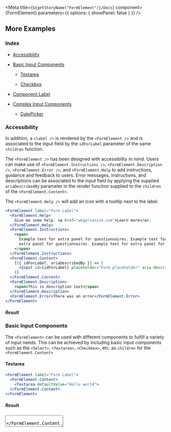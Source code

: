 
<Meta
  title={`${getStoryName("FormElement")}/Docs`}
  component={FormElement}
  parameters={{ options: { showPanel: false } }}
/>

<Description markdown={Readme} />

## More Examples

### Index

- <a href="#accessibility">Accessibility</a>
- <a href="#basic-input-components">Basic Input Components</a>

  - <a href="#textarea">Textarea</a>

  - <a href="#checkbox">Checkbox</a>

- <a href="#component-label">Component Label</a>

- <a href="#complex-input-components">Complex Input Components</a>

  - <a href="#datepicker">DatePicker</a>

### Accessibility

In addition, a `<label />` is rendered by the `<FormElement />` and is associated to the input field by the `idForLabel` parameter of the same `children` function.

The `<FormElement />` has been designed with accessibility in mind. Users can make use of `<FormElement.Instructions />`, `<FormElement.Description />`, `<FormElement.Error />`, and `<FormElement.Help` to add instructions, guidance and feedback to users. Error messages, instructions, and descriptions can be associated to the input field by applying the supplied `ariaDescribedBy` parameter in the render function supplied to the `children` of the `<FormElement.Content>`.

The `<FormElement.Help />` will add an icon with a tooltip next to the label.

```jsx
<FormElement label="Form Label">
  <FormElement.Help>
    Give me some help. <a href="wegalvanize.com">Learn more</a>.
  </FormElement.Help>
  <FormElement.Instructions>
    <span>
      Example text for extra panel for questionnaires. Example text for extra panel for questionnaires Example text for
      extra panel for questionnaires. Example text for extra panel for questionnaires
    </span>
  </FormElement.Instructions>
  <FormElement.Content>
    {({ idForLabel, ariaDescribedBy }) => (
      <Input id={idForLabel} placeholder="Form placeholder" aria-describedby={ariaDescribedBy} />
    )}
  </FormElement.Content>
  <FormElement.Description>
    <span>This is description text</span>
  </FormElement.Description>
  <FormElement.Error>There was an error</FormElement.Error>
</FormElement>
```

##### Result

<FormElementStory>
  <AccessibilityExample />
</FormElementStory>

### Basic Input Components

The `<FormElement>` can be used with different components to fulfill a variety of input needs. This can be achieved by including basic input components such as the `<Select>`, `<Textarea>`, `<Checkbox>`, etc. as `children` for the `<FormElement.Content>`

#### Textarea

```jsx
<FormElement label="Form Label">
  <FormElement.Content>
    <Textarea defaultValue="Hello world">
  </FormElement.Content>
</FormElement>
```

##### Result

<FormElementStory>
  <FormElement label="Form Label">
    <FormElement.Content>
      <Textarea defaultValue="Hello world" />
    </FormElement.Content>
  </FormElement>
</FormElementStory>

#### Checkbox

```jsx
<FormElement hasFieldSet label="Form Label">
  <FormElement.Content>
    {({ ariaDescribedBy: ariaDescribedByOuter }) =>
    <Checkbox ariaDescribedBy={ariaDescribedBy} onChange={() => {}}>Black Panther</Checkbox>
    <Checkbox ariaDescribedBy={ariaDescribedBy} onChange={() => {}}>Spiderman</Checkbox>
    <Checkbox ariaDescribedBy={ariaDescribedBy} onChange={() => {}}>Wonder Woman</Checkbox>
}
  </FormElement.Content>
</FormElement>;
```

##### Result

<FormElementStory>
  <CheckboxExample />
</FormElementStory>

#### Component Label

The `ComponentLabel` allows users to use the`label`property of the`<FormElement/ />`. Users can set the label property to equal an entire component, in this particular example making use of the`<Heading />` component.

```jsx
<FormElement
  hasRequiredLabel={false}
  label={
    <Heading level={5}>
      <strong>
        <i>Form Label</i>
      </strong>
    </Heading>
  }
>
  <FormElement.Content>
    {({ idForLabel, ariaDescribedBy }) => (
      <Input id={idForLabel} onChange={() => {}} aria-describedby={ariaDescribedBy} />
    )}
  </FormElement.Content>
</FormElement>
```

##### Result

<FormElementStory>
  <ComponentLabelExample />
</FormElementStory>

### Complex Input Components

The `<FormElement />` can handle a variety of components to further increase the users indivudal needs. This can range from a `<DatePicker />` component to a `<ListBox />` component.

#### DatePicker

```jsx
<FormElement label="Form Label">
  <FormElement.Content>
    {({ idForLabel, ariaDescribedBy }) => (
      <DatePicker onError={() => {}} hasError={Boolean(errorText.length)} id={idForLabel} onChange={() => {}}>
        <DatePicker.Input aria-describedby={ariaDescribedBy} />
      </DatePicker>
    )}
  </FormElement.Content>
</FormElement>
```

##### Result

<FormElementStory>
  <DatePickerExample />
</FormElementStory>
